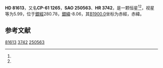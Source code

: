 {{Starbox begin
| name = HD 81613
}}
{{Starbox observe
| epoch = [[J2000.0|J2000.0]]
| constell = {{星座名待查}}<ref name=SIMBAD>{{cite web
 | url=http://simbad.u-strasbg.fr/simbad/sim-id?Ident=HR+3742
 | title =Pulsating variable Star
 | publisher=Centre de Données astronomiques de Strasbourg
 | work=SIMBAD
 | accessdate=2012-07-13}}</ref><ref name=DATA>{{cite web
 | url=http://vizier.u-strasbg.fr/viz-bin/VizieR-5?-out.add=.&-source=5050&-corr=PK=HR&-out.max=9999&HR=3742
 | title=VizieR Detailed Page
 | accessdate=2012-07-13
 | archive-date=2019-02-16
 | archive-url=https://web.archive.org/web/20190216121142/http://vizier.u-strasbg.fr/viz-bin/VizieR-5?-out.add=.&-source=5050&-corr=PK=HR&-out.max=9999&HR=3742
 | dead-url=no
 }}</ref>
| 星官 = 
| ra = {{RA|9|24|5.7}}<ref name=SIMBAD /><ref name=DATA />
| dec = {{DEC|-61|38|56}}<ref name=SIMBAD /><ref name=DATA />
| appmag_v = 5.99<ref name=SIMBAD /><ref name=DATA />
}}
{{Starbox character
| class = K0III<ref name=SIMBAD /><ref name=DATA />
| b-v = 1.06<ref name=SIMBAD /><ref name=DATA />
| u-b = <ref name=SIMBAD /><ref name=DATA />
| r-i = <ref name=SIMBAD /><ref name=DATA />
| variable = 
}}
{{Starbox astrometry
| radial_v = 
| prop_mo_ra = -8
| parallax = 
| p_error = 
}}
{{Starbox catalog
| names =CP-61 1265，[[SAO星表|SAO]] 250563，[[HD星表|HD]] 81613，[[HR星表|HR]] 3742}}
{{Starbox reference |Simbad=HR+3742}}
{{Starbox end}}

'''HD 81613'''，又名'''CP-61 1265'''，'''SAO 250563'''、'''HR 3742'''，是一颗恒星<ref name=SIMBAD /><ref name=DATA />，视星等为5.99，位于[[銀道座標系|銀經]]280.78，[[銀道座標系|銀緯]]-8.06，其[[B1900.0|B1900.0]]坐标为赤經{{RA|9|21|33.5}}，赤緯{{DEC|-61|-8.06|0}}。

== 参考文献 ==
{{reflist}}

{{star-stub}}

[[Category:HD和HDE天體|81613]]
[[Category:HR天體|3742]]
[[Category:SAO天體|250563]]